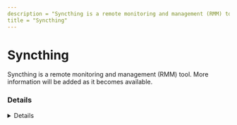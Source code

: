 ```yaml
---
description = "Syncthing is a remote monitoring and management (RMM) tool. More information will be added as it becomes available."
title = "Syncthing"
---
```




# Syncthing

Syncthing is a remote monitoring and management (RMM) tool. More information will be added as it becomes available.

### Details
<Details author={""}
         category={""}
         created={""}
         website={""}
         lastModified={""}
         privileges={""}
         free={ "" }
         verification={""}
/>

#### Installation Paths
<Card code={ ["C:\\Users\\*\\AppData\\Roaming\\SyncTrayzor\\*", "*Users\\*\\AppData\\Roaming\\SyncTrayzor\\*", "*\\Syncthing.exe"] }/>





### Forensic Artifacts








### Detections
- Detects potential processes activity of Syncthing RMM tool
  - [Sigma Rule](https://github.com/magicsword-io/LOLRMM/blob/main/detections/sigma/syncthing_processes_sigma.yml)


